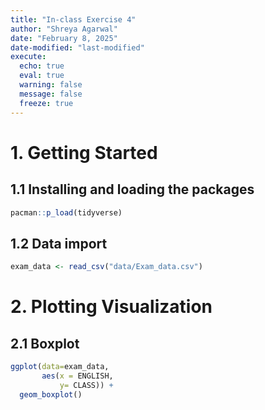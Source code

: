 ```yaml
---
title: "In-class Exercise 4"
author: "Shreya Agarwal"
date: "February 8, 2025"
date-modified: "last-modified"
execute: 
  echo: true
  eval: true
  warning: false
  message: false
  freeze: true
---
```


# **1. Getting Started**

## **1.1 Installing and loading the packages**

```r
pacman::p_load(tidyverse)
```

## **1.2 Data import**

```r
exam_data <- read_csv("data/Exam_data.csv")
```

# **2. Plotting Visualization**

## 2.1 Boxplot 

```r
ggplot(data=exam_data, 
       aes(x = ENGLISH,       
           y= CLASS)) +    
  geom_boxplot()            
```
